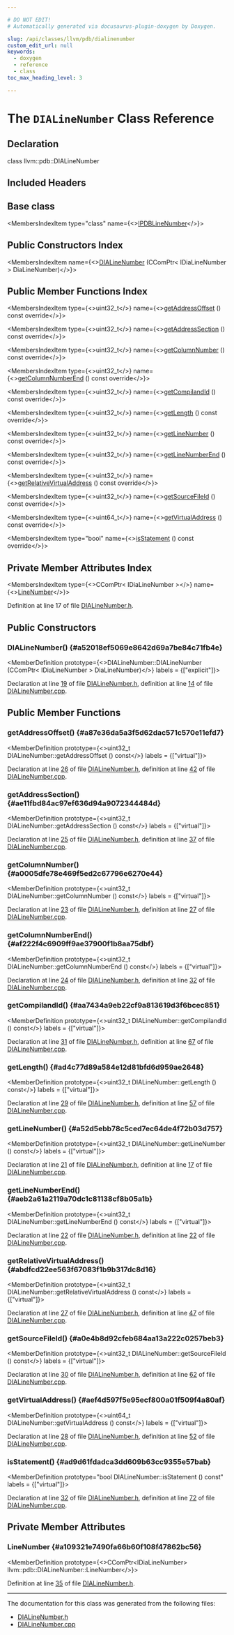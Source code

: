 ```yaml
---

# DO NOT EDIT!
# Automatically generated via docusaurus-plugin-doxygen by Doxygen.

slug: /api/classes/llvm/pdb/dialinenumber
custom_edit_url: null
keywords:
  - doxygen
  - reference
  - class
toc_max_heading_level: 3

---
```





# The `DIALineNumber` Class Reference

<DoxygenPage pluginConfig={pluginConfig}>



## Declaration

<CodeBlock>class llvm::pdb::DIALineNumber</CodeBlock>

## Included Headers

<IncludesList>
<IncludesListItem
  filePath="llvm/DebugInfo/PDB/DIA/DIALineNumber.h"
  permalink="/docs/api/files/include/include/llvm/include/llvm/debuginfo/include/llvm/debuginfo/pdb/include/llvm/debuginfo/pdb/dia/dialinenumber-h"
  isLocal="true" />
</IncludesList>

## Base class

<MembersIndex>

<MembersIndexItem
  type="class"
  name={<><a href="/docs/api/classes/llvm/pdb/ipdblinenumber">IPDBLineNumber</a></>}>
</MembersIndexItem>

</MembersIndex>

## Public Constructors Index

<MembersIndex>

<MembersIndexItem
  name={<><a href="#a52018ef5069e8642d69a7be84c71fb4e">DIALineNumber</a> (CComPtr&lt; IDiaLineNumber &gt; DiaLineNumber)</>}>
</MembersIndexItem>

</MembersIndex>

## Public Member Functions Index

<MembersIndex>

<MembersIndexItem
  type={<>uint32&#95;t</>}
  name={<><a href="#a87e36da5a3f5d62dac571c570e11efd7">getAddressOffset</a> () const override</>}>
</MembersIndexItem>

<MembersIndexItem
  type={<>uint32&#95;t</>}
  name={<><a href="#ae11fbd84ac97ef636d94a9072344484d">getAddressSection</a> () const override</>}>
</MembersIndexItem>

<MembersIndexItem
  type={<>uint32&#95;t</>}
  name={<><a href="#a0005dfe78e469f5ed2c67796e6270e44">getColumnNumber</a> () const override</>}>
</MembersIndexItem>

<MembersIndexItem
  type={<>uint32&#95;t</>}
  name={<><a href="#af222f4c6909ff9ae37900f1b8aa75dbf">getColumnNumberEnd</a> () const override</>}>
</MembersIndexItem>

<MembersIndexItem
  type={<>uint32&#95;t</>}
  name={<><a href="#aa7434a9eb22cf9a813619d3f6bcec851">getCompilandId</a> () const override</>}>
</MembersIndexItem>

<MembersIndexItem
  type={<>uint32&#95;t</>}
  name={<><a href="#ad4c77d89a584e12d81bfd6d959ae2648">getLength</a> () const override</>}>
</MembersIndexItem>

<MembersIndexItem
  type={<>uint32&#95;t</>}
  name={<><a href="#a52d5ebb78c5ced7ec64de4f72b03d757">getLineNumber</a> () const override</>}>
</MembersIndexItem>

<MembersIndexItem
  type={<>uint32&#95;t</>}
  name={<><a href="#aeb2a61a2119a70dc1c81138cf8b05a1b">getLineNumberEnd</a> () const override</>}>
</MembersIndexItem>

<MembersIndexItem
  type={<>uint32&#95;t</>}
  name={<><a href="#abdfcd22ee563f67083f1b9b317dc8d16">getRelativeVirtualAddress</a> () const override</>}>
</MembersIndexItem>

<MembersIndexItem
  type={<>uint32&#95;t</>}
  name={<><a href="#a0e4b8d92cfeb684aa13a222c0257beb3">getSourceFileId</a> () const override</>}>
</MembersIndexItem>

<MembersIndexItem
  type={<>uint64&#95;t</>}
  name={<><a href="#aef4d597f5e95ecf800a01f509f4a80af">getVirtualAddress</a> () const override</>}>
</MembersIndexItem>

<MembersIndexItem
  type="bool"
  name={<><a href="#ad9d61fdadca3dd609b63cc9355e57bab">isStatement</a> () const override</>}>
</MembersIndexItem>

</MembersIndex>

## Private Member Attributes Index

<MembersIndex>

<MembersIndexItem
  type={<>CComPtr&lt; IDiaLineNumber &gt;</>}
  name={<><a href="#a109321e7490fa66b60f108f47862bc56">LineNumber</a></>}>
</MembersIndexItem>

</MembersIndex>


Definition at line 17 of file <a href="/docs/api/files/include/include/llvm/include/llvm/debuginfo/include/llvm/debuginfo/pdb/include/llvm/debuginfo/pdb/dia/dialinenumber-h">DIALineNumber.h</a>.

<SectionDefinition>

## Public Constructors

### DIALineNumber() {#a52018ef5069e8642d69a7be84c71fb4e}

<MemberDefinition
  prototype={<>DIALineNumber::DIALineNumber (CComPtr&lt; IDiaLineNumber &gt; DiaLineNumber)</>}
  labels = {["explicit"]}>

Declaration at line <a href="/docs/api/files/include/include/llvm/include/llvm/debuginfo/include/llvm/debuginfo/pdb/include/llvm/debuginfo/pdb/dia/dialinenumber-h/#l00019">19</a> of file <a href="/docs/api/files/include/include/llvm/include/llvm/debuginfo/include/llvm/debuginfo/pdb/include/llvm/debuginfo/pdb/dia/dialinenumber-h">DIALineNumber.h</a>, definition at line <a href="/docs/api/files/lib/lib/debuginfo/lib/debuginfo/pdb/lib/debuginfo/pdb/dia/dialinenumber-cpp/#l00014">14</a> of file <a href="/docs/api/files/lib/lib/debuginfo/lib/debuginfo/pdb/lib/debuginfo/pdb/dia/dialinenumber-cpp">DIALineNumber.cpp</a>.
</MemberDefinition>

</SectionDefinition>

<SectionDefinition>

## Public Member Functions

### getAddressOffset() {#a87e36da5a3f5d62dac571c570e11efd7}

<MemberDefinition
  prototype={<>uint32&#95;t DIALineNumber::getAddressOffset () const</>}
  labels = {["virtual"]}>

Declaration at line <a href="/docs/api/files/include/include/llvm/include/llvm/debuginfo/include/llvm/debuginfo/pdb/include/llvm/debuginfo/pdb/dia/dialinenumber-h/#l00026">26</a> of file <a href="/docs/api/files/include/include/llvm/include/llvm/debuginfo/include/llvm/debuginfo/pdb/include/llvm/debuginfo/pdb/dia/dialinenumber-h">DIALineNumber.h</a>, definition at line <a href="/docs/api/files/lib/lib/debuginfo/lib/debuginfo/pdb/lib/debuginfo/pdb/dia/dialinenumber-cpp/#l00042">42</a> of file <a href="/docs/api/files/lib/lib/debuginfo/lib/debuginfo/pdb/lib/debuginfo/pdb/dia/dialinenumber-cpp">DIALineNumber.cpp</a>.
</MemberDefinition>

### getAddressSection() {#ae11fbd84ac97ef636d94a9072344484d}

<MemberDefinition
  prototype={<>uint32&#95;t DIALineNumber::getAddressSection () const</>}
  labels = {["virtual"]}>

Declaration at line <a href="/docs/api/files/include/include/llvm/include/llvm/debuginfo/include/llvm/debuginfo/pdb/include/llvm/debuginfo/pdb/dia/dialinenumber-h/#l00025">25</a> of file <a href="/docs/api/files/include/include/llvm/include/llvm/debuginfo/include/llvm/debuginfo/pdb/include/llvm/debuginfo/pdb/dia/dialinenumber-h">DIALineNumber.h</a>, definition at line <a href="/docs/api/files/lib/lib/debuginfo/lib/debuginfo/pdb/lib/debuginfo/pdb/dia/dialinenumber-cpp/#l00037">37</a> of file <a href="/docs/api/files/lib/lib/debuginfo/lib/debuginfo/pdb/lib/debuginfo/pdb/dia/dialinenumber-cpp">DIALineNumber.cpp</a>.
</MemberDefinition>

### getColumnNumber() {#a0005dfe78e469f5ed2c67796e6270e44}

<MemberDefinition
  prototype={<>uint32&#95;t DIALineNumber::getColumnNumber () const</>}
  labels = {["virtual"]}>

Declaration at line <a href="/docs/api/files/include/include/llvm/include/llvm/debuginfo/include/llvm/debuginfo/pdb/include/llvm/debuginfo/pdb/dia/dialinenumber-h/#l00023">23</a> of file <a href="/docs/api/files/include/include/llvm/include/llvm/debuginfo/include/llvm/debuginfo/pdb/include/llvm/debuginfo/pdb/dia/dialinenumber-h">DIALineNumber.h</a>, definition at line <a href="/docs/api/files/lib/lib/debuginfo/lib/debuginfo/pdb/lib/debuginfo/pdb/dia/dialinenumber-cpp/#l00027">27</a> of file <a href="/docs/api/files/lib/lib/debuginfo/lib/debuginfo/pdb/lib/debuginfo/pdb/dia/dialinenumber-cpp">DIALineNumber.cpp</a>.
</MemberDefinition>

### getColumnNumberEnd() {#af222f4c6909ff9ae37900f1b8aa75dbf}

<MemberDefinition
  prototype={<>uint32&#95;t DIALineNumber::getColumnNumberEnd () const</>}
  labels = {["virtual"]}>

Declaration at line <a href="/docs/api/files/include/include/llvm/include/llvm/debuginfo/include/llvm/debuginfo/pdb/include/llvm/debuginfo/pdb/dia/dialinenumber-h/#l00024">24</a> of file <a href="/docs/api/files/include/include/llvm/include/llvm/debuginfo/include/llvm/debuginfo/pdb/include/llvm/debuginfo/pdb/dia/dialinenumber-h">DIALineNumber.h</a>, definition at line <a href="/docs/api/files/lib/lib/debuginfo/lib/debuginfo/pdb/lib/debuginfo/pdb/dia/dialinenumber-cpp/#l00032">32</a> of file <a href="/docs/api/files/lib/lib/debuginfo/lib/debuginfo/pdb/lib/debuginfo/pdb/dia/dialinenumber-cpp">DIALineNumber.cpp</a>.
</MemberDefinition>

### getCompilandId() {#aa7434a9eb22cf9a813619d3f6bcec851}

<MemberDefinition
  prototype={<>uint32&#95;t DIALineNumber::getCompilandId () const</>}
  labels = {["virtual"]}>

Declaration at line <a href="/docs/api/files/include/include/llvm/include/llvm/debuginfo/include/llvm/debuginfo/pdb/include/llvm/debuginfo/pdb/dia/dialinenumber-h/#l00031">31</a> of file <a href="/docs/api/files/include/include/llvm/include/llvm/debuginfo/include/llvm/debuginfo/pdb/include/llvm/debuginfo/pdb/dia/dialinenumber-h">DIALineNumber.h</a>, definition at line <a href="/docs/api/files/lib/lib/debuginfo/lib/debuginfo/pdb/lib/debuginfo/pdb/dia/dialinenumber-cpp/#l00067">67</a> of file <a href="/docs/api/files/lib/lib/debuginfo/lib/debuginfo/pdb/lib/debuginfo/pdb/dia/dialinenumber-cpp">DIALineNumber.cpp</a>.
</MemberDefinition>

### getLength() {#ad4c77d89a584e12d81bfd6d959ae2648}

<MemberDefinition
  prototype={<>uint32&#95;t DIALineNumber::getLength () const</>}
  labels = {["virtual"]}>

Declaration at line <a href="/docs/api/files/include/include/llvm/include/llvm/debuginfo/include/llvm/debuginfo/pdb/include/llvm/debuginfo/pdb/dia/dialinenumber-h/#l00029">29</a> of file <a href="/docs/api/files/include/include/llvm/include/llvm/debuginfo/include/llvm/debuginfo/pdb/include/llvm/debuginfo/pdb/dia/dialinenumber-h">DIALineNumber.h</a>, definition at line <a href="/docs/api/files/lib/lib/debuginfo/lib/debuginfo/pdb/lib/debuginfo/pdb/dia/dialinenumber-cpp/#l00057">57</a> of file <a href="/docs/api/files/lib/lib/debuginfo/lib/debuginfo/pdb/lib/debuginfo/pdb/dia/dialinenumber-cpp">DIALineNumber.cpp</a>.
</MemberDefinition>

### getLineNumber() {#a52d5ebb78c5ced7ec64de4f72b03d757}

<MemberDefinition
  prototype={<>uint32&#95;t DIALineNumber::getLineNumber () const</>}
  labels = {["virtual"]}>

Declaration at line <a href="/docs/api/files/include/include/llvm/include/llvm/debuginfo/include/llvm/debuginfo/pdb/include/llvm/debuginfo/pdb/dia/dialinenumber-h/#l00021">21</a> of file <a href="/docs/api/files/include/include/llvm/include/llvm/debuginfo/include/llvm/debuginfo/pdb/include/llvm/debuginfo/pdb/dia/dialinenumber-h">DIALineNumber.h</a>, definition at line <a href="/docs/api/files/lib/lib/debuginfo/lib/debuginfo/pdb/lib/debuginfo/pdb/dia/dialinenumber-cpp/#l00017">17</a> of file <a href="/docs/api/files/lib/lib/debuginfo/lib/debuginfo/pdb/lib/debuginfo/pdb/dia/dialinenumber-cpp">DIALineNumber.cpp</a>.
</MemberDefinition>

### getLineNumberEnd() {#aeb2a61a2119a70dc1c81138cf8b05a1b}

<MemberDefinition
  prototype={<>uint32&#95;t DIALineNumber::getLineNumberEnd () const</>}
  labels = {["virtual"]}>

Declaration at line <a href="/docs/api/files/include/include/llvm/include/llvm/debuginfo/include/llvm/debuginfo/pdb/include/llvm/debuginfo/pdb/dia/dialinenumber-h/#l00022">22</a> of file <a href="/docs/api/files/include/include/llvm/include/llvm/debuginfo/include/llvm/debuginfo/pdb/include/llvm/debuginfo/pdb/dia/dialinenumber-h">DIALineNumber.h</a>, definition at line <a href="/docs/api/files/lib/lib/debuginfo/lib/debuginfo/pdb/lib/debuginfo/pdb/dia/dialinenumber-cpp/#l00022">22</a> of file <a href="/docs/api/files/lib/lib/debuginfo/lib/debuginfo/pdb/lib/debuginfo/pdb/dia/dialinenumber-cpp">DIALineNumber.cpp</a>.
</MemberDefinition>

### getRelativeVirtualAddress() {#abdfcd22ee563f67083f1b9b317dc8d16}

<MemberDefinition
  prototype={<>uint32&#95;t DIALineNumber::getRelativeVirtualAddress () const</>}
  labels = {["virtual"]}>

Declaration at line <a href="/docs/api/files/include/include/llvm/include/llvm/debuginfo/include/llvm/debuginfo/pdb/include/llvm/debuginfo/pdb/dia/dialinenumber-h/#l00027">27</a> of file <a href="/docs/api/files/include/include/llvm/include/llvm/debuginfo/include/llvm/debuginfo/pdb/include/llvm/debuginfo/pdb/dia/dialinenumber-h">DIALineNumber.h</a>, definition at line <a href="/docs/api/files/lib/lib/debuginfo/lib/debuginfo/pdb/lib/debuginfo/pdb/dia/dialinenumber-cpp/#l00047">47</a> of file <a href="/docs/api/files/lib/lib/debuginfo/lib/debuginfo/pdb/lib/debuginfo/pdb/dia/dialinenumber-cpp">DIALineNumber.cpp</a>.
</MemberDefinition>

### getSourceFileId() {#a0e4b8d92cfeb684aa13a222c0257beb3}

<MemberDefinition
  prototype={<>uint32&#95;t DIALineNumber::getSourceFileId () const</>}
  labels = {["virtual"]}>

Declaration at line <a href="/docs/api/files/include/include/llvm/include/llvm/debuginfo/include/llvm/debuginfo/pdb/include/llvm/debuginfo/pdb/dia/dialinenumber-h/#l00030">30</a> of file <a href="/docs/api/files/include/include/llvm/include/llvm/debuginfo/include/llvm/debuginfo/pdb/include/llvm/debuginfo/pdb/dia/dialinenumber-h">DIALineNumber.h</a>, definition at line <a href="/docs/api/files/lib/lib/debuginfo/lib/debuginfo/pdb/lib/debuginfo/pdb/dia/dialinenumber-cpp/#l00062">62</a> of file <a href="/docs/api/files/lib/lib/debuginfo/lib/debuginfo/pdb/lib/debuginfo/pdb/dia/dialinenumber-cpp">DIALineNumber.cpp</a>.
</MemberDefinition>

### getVirtualAddress() {#aef4d597f5e95ecf800a01f509f4a80af}

<MemberDefinition
  prototype={<>uint64&#95;t DIALineNumber::getVirtualAddress () const</>}
  labels = {["virtual"]}>

Declaration at line <a href="/docs/api/files/include/include/llvm/include/llvm/debuginfo/include/llvm/debuginfo/pdb/include/llvm/debuginfo/pdb/dia/dialinenumber-h/#l00028">28</a> of file <a href="/docs/api/files/include/include/llvm/include/llvm/debuginfo/include/llvm/debuginfo/pdb/include/llvm/debuginfo/pdb/dia/dialinenumber-h">DIALineNumber.h</a>, definition at line <a href="/docs/api/files/lib/lib/debuginfo/lib/debuginfo/pdb/lib/debuginfo/pdb/dia/dialinenumber-cpp/#l00052">52</a> of file <a href="/docs/api/files/lib/lib/debuginfo/lib/debuginfo/pdb/lib/debuginfo/pdb/dia/dialinenumber-cpp">DIALineNumber.cpp</a>.
</MemberDefinition>

### isStatement() {#ad9d61fdadca3dd609b63cc9355e57bab}

<MemberDefinition
  prototype="bool DIALineNumber::isStatement () const"
  labels = {["virtual"]}>

Declaration at line <a href="/docs/api/files/include/include/llvm/include/llvm/debuginfo/include/llvm/debuginfo/pdb/include/llvm/debuginfo/pdb/dia/dialinenumber-h/#l00032">32</a> of file <a href="/docs/api/files/include/include/llvm/include/llvm/debuginfo/include/llvm/debuginfo/pdb/include/llvm/debuginfo/pdb/dia/dialinenumber-h">DIALineNumber.h</a>, definition at line <a href="/docs/api/files/lib/lib/debuginfo/lib/debuginfo/pdb/lib/debuginfo/pdb/dia/dialinenumber-cpp/#l00072">72</a> of file <a href="/docs/api/files/lib/lib/debuginfo/lib/debuginfo/pdb/lib/debuginfo/pdb/dia/dialinenumber-cpp">DIALineNumber.cpp</a>.
</MemberDefinition>

</SectionDefinition>

<SectionDefinition>

## Private Member Attributes

### LineNumber {#a109321e7490fa66b60f108f47862bc56}

<MemberDefinition
  prototype={<>CComPtr&lt;IDiaLineNumber&gt; llvm::pdb::DIALineNumber::LineNumber</>}>

Definition at line <a href="/docs/api/files/include/include/llvm/include/llvm/debuginfo/include/llvm/debuginfo/pdb/include/llvm/debuginfo/pdb/dia/dialinenumber-h/#l00035">35</a> of file <a href="/docs/api/files/include/include/llvm/include/llvm/debuginfo/include/llvm/debuginfo/pdb/include/llvm/debuginfo/pdb/dia/dialinenumber-h">DIALineNumber.h</a>.
</MemberDefinition>

</SectionDefinition>

<hr/>

The documentation for this class was generated from the following files:

<ul>
<li><a href="/docs/api/files/include/include/llvm/include/llvm/debuginfo/include/llvm/debuginfo/pdb/include/llvm/debuginfo/pdb/dia/dialinenumber-h">DIALineNumber.h</a></li>
<li><a href="/docs/api/files/lib/lib/debuginfo/lib/debuginfo/pdb/lib/debuginfo/pdb/dia/dialinenumber-cpp">DIALineNumber.cpp</a></li>
</ul>

</DoxygenPage>
